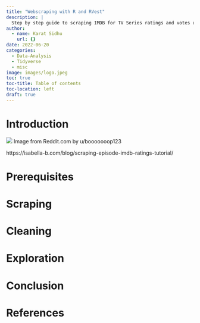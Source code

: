 ```yaml
---
title: "Webscraping with R and RVest"
description: |
  Step by step guide to scraping IMDB for TV Series ratings and votes using R and `rvest` package
author:
  - name: Karat Sidhu
    url: {}
date: 2022-06-20
categories:
  - Data-Analysis
  - Tidyverse
  - misc
image: images/logo.jpeg
toc: true
toc-title: Table of contents
toc-location: left
draft: true
---
```


# Introduction
![](images/logo.jpeg){fig-width="300px"}
[Image from Reddit.com by u/booooooop123]{.aside}

https://isabella-b.com/blog/scraping-episode-imdb-ratings-tutorial/

# Prerequisites

# Scraping

# Cleaning

# Exploration

# Conclusion

# References